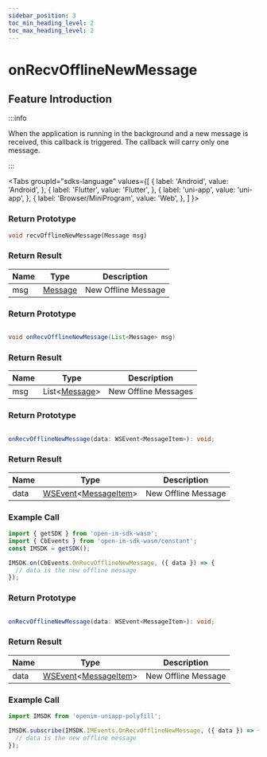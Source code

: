 ```yaml
---
sidebar_position: 3
toc_min_heading_level: 2
toc_max_heading_level: 2
---
```


# onRecvOfflineNewMessage

## Feature Introduction

:::info

When the application is running in the background and a new message is received, this callback is triggered. The callback will carry only one message.

:::

<Tabs
groupId="sdks-language"
values={[
{ label: 'Android', value: 'Android', },
{ label: 'Flutter', value: 'Flutter', },
{ label: 'uni-app', value: 'uni-app', },
{ label: 'Browser/MiniProgram', value: 'Web', },
]
}>

<TabItem value="Flutter">

### Return Prototype

```dart
void recvOfflineNewMessage(Message msg)
```

### Return Result

| Name | Type                                                   | Description     |
| ---- | ------------------------------------------------------ | --------------- |
| msg  | [Message](/class/message/messageInfo.mdx) | New Offline Message |

</TabItem>

<TabItem value="iOS">

### Return Prototype

</TabItem>

<TabItem value="Android">

```java showLineNumbers

void onRecvOfflineNewMessage(List<Message> msg)

```

### Return Result

| Name | Type                                                   | Description     |
| ---- | ------------------------------------------------------ | --------------- |
| msg  | List<[Message](/class/message/messageInfo.mdx)> | New Offline Messages |

</TabItem>

<TabItem value="Web">

### Return Prototype

```ts showLineNumbers

onRecvOfflineNewMessage(data: WSEvent<MessageItem>): void;

```

### Return Result

| Name | Type                                                                                            | Description     |
| ---- | ----------------------------------------------------------------------------------------------- | --------------- |
| data | [WSEvent](/class/response.mdx)<[MessageItem](/class/message/messageInfo.mdx)> | New Offline Message |

### Example Call

```js showLineNumbers
import { getSDK } from 'open-im-sdk-wasm';
import { CbEvents } from 'open-im-sdk-wasm/constant';
const IMSDK = getSDK();

IMSDK.on(CbEvents.OnRecvOfflineNewMessage, ({ data }) => {
  // data is the new offline message
});
```

</TabItem>

<TabItem value="uni-app">

### Return Prototype

```ts showLineNumbers

onRecvOfflineNewMessage(data: WSEvent<MessageItem>): void;

```

### Return Result

| Name | Type                                                                                            | Description     |
| ---- | ----------------------------------------------------------------------------------------------- | --------------- |
| data | [WSEvent](/class/response.mdx)<[MessageItem](/class/message/messageInfo.mdx)> | New Offline Message |

### Example Call

```js showLineNumbers
import IMSDK from 'openim-uniapp-polyfill';

IMSDK.subscribe(IMSDK.IMEvents.OnRecvOfflineNewMessage, ({ data }) => {
  // data is the new offline message
});
```

</TabItem>

</Tabs>